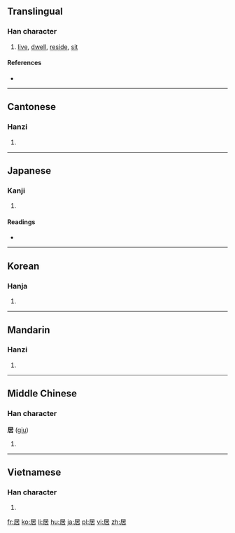 ==Translingual==

===Han character===
{{Han char|rn=44|rad=尸|as=05|sn=8|four=7726<sub>4</sub>|canj=尸十口 (SJR)}}

# [[live]], [[dwell]], [[reside]], [[sit]]

====References====
* {{Han ref|kx=0300.300|dkj=07663|dj=0597.080|hdz=20968.040|uh=5C45|ud=23621|bh=A97E|bd=43390}}

----

==Cantonese==

===Hanzi===
{{yue-hanzi|jyut=|y=geui1}}

# {{defn|Cantonese|sort=尸05}}

----

==Japanese==

===Kanji===
{{ja-kanji|grade=5|rs=尸05}}

# {{defn|Japanese|sort=尸05}}

====Readings====
* {{ja-readings|on=[[きょ]] (''[[kyo]]''), [[き]] (''[[ki]]'')|kun=[[いる]] ([[居る]], ''[[iru]]''), [[おる]] ([[居る]], ''[[oru]]''), [[おく]] (''[[oku]]'')}}

----

==Korean==

===Hanja===
{{ko-hanja|hangeul=[[거]], [[기]]|rv=geo, gi|mr=kŏ, ki}}

# {{defn|Korean|sort=尸05}}

----

==Mandarin==

===Hanzi===
{{cmn-hanzi|pin=[[jū]] ([[ju1]])|wg=chü<sup>1</sup>}}

# {{defn|Mandarin|sort=尸05}}

----

==Middle Chinese==

===Han character===
'''居''' ([[giu]])

# {{defn|Middle Chinese|sort=尸05}}

----

==Vietnamese==

===Han character===
{{vi-hantu|[[cư]]|rs=尸05}}

# {{defn|Vietnamese|sort=尸05}}

[[fr:居]]
[[ko:居]]
[[li:居]]
[[hu:居]]
[[ja:居]]
[[pl:居]]
[[vi:居]]
[[zh:居]]